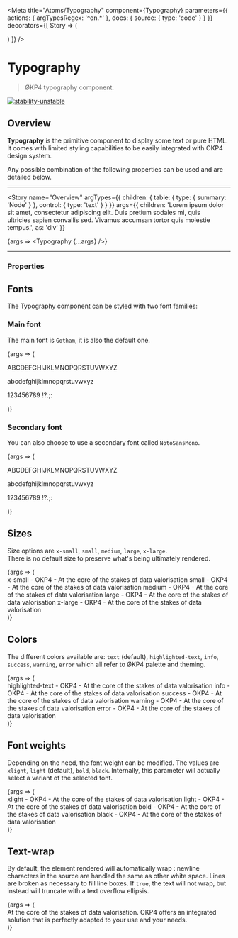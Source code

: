 
<Meta
  title="Atoms/Typography"
  component={Typography}
  parameters={{
    actions: { argTypesRegex: '^on.*' },
    docs: {
      source: {
        type: 'code'
      }
    }
  }}
  decorators={[
    Story => (
      <ThemeProvider>
        <div className="component-story-main">
          <ThemeSwitcher />
          <Story />
        </div>
      </ThemeProvider>
    )
  ]}
/>

# Typography

> ØKP4 typography component.

[![stability-unstable](https://img.shields.io/badge/stability-unstable-yellow.svg)](https://github.com/emersion/stability-badges#unstable)

## Overview

**Typography** is the primitive component to display some text or pure HTML. It comes with limited styling capabilities to be easily integrated with OKP4 design system.

Any possible combination of the following properties can be used and are detailed below.

---

<Story
  name="Overview"
  argTypes={{
    children: {
      table: {
        type: { summary: 'Node' }
      },
      control: {
        type: 'text'
      }
    }
  }}
  args={{
    children:
      'Lorem ipsum dolor sit amet, consectetur adipiscing elit. Duis pretium sodales mi, quis\
      ultricies sapien convallis sed. Vivamus accumsan tortor quis molestie tempus.',
    as: 'div'
  }}
>
  {args => <Typography {...args} />}
</Story>

---

### Properties

<ArgsTable story="Overview" />

## Fonts

The Typography component can be styled with two font families:

### Main font

The main font is `Gotham`, it is also the default one.

<Canvas>
  <Story name="Main font">
    {args => (
      <Typography as="div" fontFamily="brand" fontSize="medium">
        <p>ABCDEFGHIJKLMNOPQRSTUVWXYZ</p>
        <p>abcdefghijklmnopqrstuvwxyz</p>
        <p>123456789 !?.;:</p>
      </Typography>
    )}
  </Story>
</Canvas>

### Secondary font

You can also choose to use a secondary font called `NotoSansMono`.

<Canvas>
  <Story name="Secondary font">
    {args => (
      <Typography as="div" fontFamily="secondary" fontSize="medium">
        <p>ABCDEFGHIJKLMNOPQRSTUVWXYZ</p>
        <p>abcdefghijklmnopqrstuvwxyz</p>
        <p>123456789 !?.;:</p>
      </Typography>
    )}
  </Story>
</Canvas>

## Sizes

Size options are `x-small`, `small`, `medium`, `large`, `x-large`.  
There is no default size to preserve what's being ultimately rendered.

<Canvas>
  <Story name="Sizes">
    {args => (
      <div>
        <Typography as="div" fontSize="x-small" fontFamily="brand">
          x-small - OKP4 - At the core of the stakes of data valorisation
        </Typography>
        <Typography as="div" fontSize="small" fontFamily="brand">
          small - OKP4 - At the core of the stakes of data valorisation
        </Typography>
        <Typography as="div" fontSize="medium" fontFamily="brand">
          medium - OKP4 - At the core of the stakes of data valorisation
        </Typography>
        <Typography as="div" fontSize="large" fontFamily="brand">
          large - OKP4 - At the core of the stakes of data valorisation
        </Typography>
        <Typography as="div" fontSize="x-large" fontFamily="brand">
          x-large - OKP4 - At the core of the stakes of data valorisation
        </Typography>
      </div>
    )}
  </Story>
</Canvas>

## Colors

The different colors available are: `text` (default), `highlighted-text`, `info`, `success`, `warning`, `error` which
all refer to ØKP4 palette and theming.

<Canvas>
  <Story name="Colors">
    {args => (
      <div>
        <Typography as="div" color="highlighted-text" fontFamily="brand" fontSize="medium">
          highlighted-text - OKP4 - At the core of the stakes of data valorisation
        </Typography>
        <Typography as="div" color="info" fontFamily="brand" fontSize="medium">
          info - OKP4 - At the core of the stakes of data valorisation
        </Typography>
        <Typography as="div" color="success" fontFamily="brand" fontSize="medium">
          success - OKP4 - At the core of the stakes of data valorisation
        </Typography>
        <Typography as="div" color="warning" fontFamily="brand" fontSize="medium">
          warning - OKP4 - At the core of the stakes of data valorisation
        </Typography>
        <Typography as="div" color="error" fontFamily="brand" fontSize="medium">
          error - OKP4 - At the core of the stakes of data valorisation
        </Typography>
      </div>
    )}
  </Story>
</Canvas>

## Font weights

Depending on the need, the font weight can be modified. The values are `xlight`, `light` (default), `bold`, `black`.
Internally, this parameter will actually select a variant of the selected font.

<Canvas>
  <Story name="Font weight">
    {args => (
      <div>
        <Typography as="div" fontWeight="xlight" fontFamily="brand" fontSize="medium">
          xlight - OKP4 - At the core of the stakes of data valorisation
        </Typography>
        <Typography as="div" fontWeight="light" fontFamily="brand" fontSize="medium">
          light - OKP4 - At the core of the stakes of data valorisation
        </Typography>
        <Typography as="div" fontWeight="bold" fontFamily="brand" fontSize="medium">
          bold - OKP4 - At the core of the stakes of data valorisation
        </Typography>
        <Typography as="div" fontWeight="black" fontFamily="brand" fontSize="medium">
          black - OKP4 - At the core of the stakes of data valorisation
        </Typography>
      </div>
    )}
  </Story>
</Canvas>

## Text-wrap

By default, the element rendered will automatically wrap : newline characters in the source are handled the same as other white space. Lines are broken as necessary to fill line boxes.
If `true`, the text will not wrap, but instead will truncate with a text overflow ellipsis.

<Canvas>
  <Story name="Text wrap">
    {args => (
      <div>
        <Typography as="div" fontWeight="light" fontFamily="brand" fontSize="medium" noWrap={true}>
          At the core of the stakes of data valorisation. OKP4 offers an integrated solution that is
          perfectly adapted to your use and your needs.
        </Typography>
      </div>
    )}
  </Story>
</Canvas>
